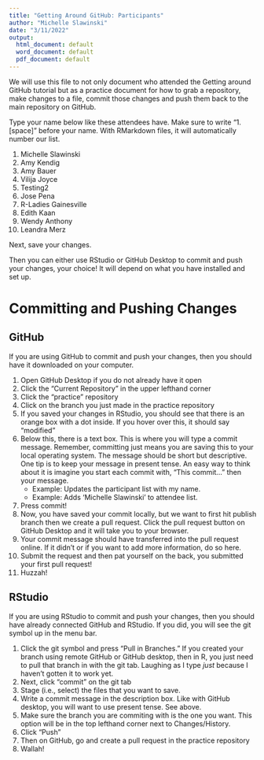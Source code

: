 ```yaml
---
title: "Getting Around GitHub: Participants"
author: "Michelle Slawinski"
date: "3/11/2022"
output:
  html_document: default
  word_document: default
  pdf_document: default
---
```


We will use this file to not only document who attended the Getting around GitHub tutorial but as a practice document for how to grab a repository, make changes to a file, commit those changes and push them back to the main repository on GitHub.

Type your name below like these attendees have. Make sure to write "1.[space]" before your name. With RMarkdown files, it will automatically number our list. 

1. Michelle Slawinski
1. Amy Kendig
1. Amy Bauer
1. Vilija Joyce
1. Testing2 
1. Jose Pena
1. R-Ladies Gainesville
1. Edith Kaan
1. Wendy Anthony
1. Leandra Merz


Next, save your changes. 

Then you can either use RStudio or GitHub Desktop to commit and push your changes, your choice! It will depend on what you have installed and set up.

# Committing and Pushing Changes 

## GitHub

If you are using GitHub to commit and push your changes, then you should have it downloaded on your computer.

1. Open GitHub Desktop if you do not already have it open
1. Click the "Current Repository" in the upper lefthand corner
1. Click the "practice" repository
1. Click on the branch you just made in the practice repository
1. If you saved your changes in RStudio, you should see that there is an orange box with a dot inside. If you hover over this, it should say "modified"
1. Below this, there is a text box. This is where you will type a commit message. Remember, committing just means you are saving this to your local operating system. The message should be short but descriptive. One tip is to keep your message in present tense. An easy way to think about it is imagine you start each commit with, "This commit..." then your message. 
   - Example: Updates the participant list with my name. 
   - Example: Adds 'Michelle Slawinski' to attendee list.
1. Press commit!
1. Now, you have saved your commit locally, but we want to first hit publish branch then we create a pull request. Click the pull request button on GitHub Desktop and it will take you to your browser. 
1. Your commit message should have transferred into the pull request online. If it didn't or if you want to add more information, do so here. 
1. Submit the request and then pat yourself on the back, you submitted your first pull request!
1. Huzzah!

## RStudio
If you are using RStudio to commit and push your changes, then you should have already connected GitHub and RStudio. If you did, you will see the git symbol up in the menu bar. 

1. Click the git symbol and press "Pull in Branches." If you created your branch using remote GitHub or GitHub desktop, then in R, you just need to pull that branch in with the git tab. Laughing as I type *just* because I haven't gotten it to work yet.
1. Next, click "commit" on the git tab
1. Stage (i.e., select) the files that you want to save.
1. Write a commit message in the description box. Like with GitHub desktop, you will want to use present tense. See above.
1. Make sure the branch you are commiting with is the one you want. This option will be in the top lefthand corner next to Changes/History. 
1. Click "Push" 
1. Then on GitHub, go and create a pull request in the practice repository
1. Wallah!
